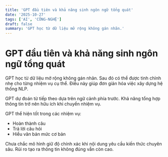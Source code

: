 ```yaml
---
title: 'GPT đầu tiên và khả năng sinh ngôn ngữ tổng quát'
date: '2025-10-27'
tags: ['AI', 'CÔNG-NGHỆ']
draft: false
summary: 'GPT học từ dữ liệu mở rộng không gán nhãn.'
---
```


# GPT đầu tiên và khả năng sinh ngôn ngữ tổng quát

GPT học từ dữ liệu mở rộng không gán nhãn.
Sau đó có thể được tinh chỉnh nhẹ cho từng nhiệm vụ cụ thể.
Điều này giúp đơn giản hóa việc xây dựng hệ thống NLP.

GPT dự đoán từ tiếp theo dựa trên ngữ cảnh phía trước.
Khả năng tổng hợp thông tin trở nên hữu ích khi chuyển nhiệm vụ.

GPT thể hiện tốt trong các nhiệm vụ:
- Hoàn thành câu
- Trả lời câu hỏi
- Hiểu văn bản mức cơ bản

Chưa chắc mô hình giữ độ chính xác khi nội dung yêu cầu kiến thức chuyên sâu.
Rủi ro tạo ra thông tin không đúng vẫn còn cao.